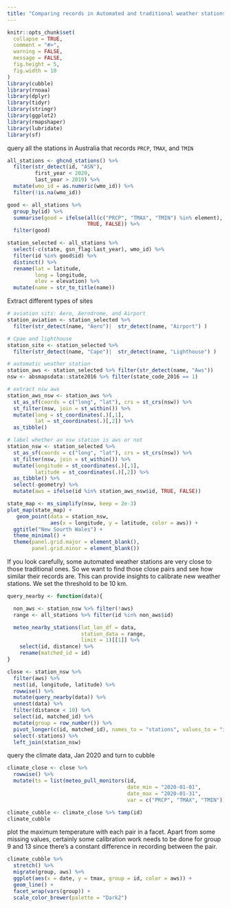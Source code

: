 ```yaml
---
title: "Comparing records in Automated and traditional weather stations"
---
```


```r
knitr::opts_chunk$set(
  collapse = TRUE,
  comment = "#>", 
  warning = FALSE,
  message = FALSE,
  fig.height = 5,
  fig.width = 10
)
library(cubble)
library(rnoaa)
library(dplyr)
library(tidyr)
library(stringr)
library(ggplot2)
library(rmapshaper)
library(lubridate)
library(sf)
```

query all the stations in Australia that records `PRCP`, `TMAX`, and `TMIN`

```r
all_stations <- ghcnd_stations() %>%
  filter(str_detect(id, "ASN"),
         first_year < 2020,
         last_year > 2019) %>%
  mutate(wmo_id = as.numeric(wmo_id)) %>%
  filter(!is.na(wmo_id))

good <- all_stations %>%
  group_by(id) %>%
  summarise(good = ifelse(all(c("PRCP", "TMAX", "TMIN") %in% element), 
                          TRUE, FALSE)) %>%
  filter(good)

station_selected <- all_stations %>%
  select(-c(state, gsn_flag:last_year), wmo_id) %>%
  filter(id %in% good$id) %>%
  distinct() %>%
  rename(lat = latitude,
         long = longitude,
         elev = elevation) %>%
  mutate(name = str_to_title(name))
```

Extract different types of sites

```r
# aviation sits: Aero, Aerodrome, and Airport
station_aviation <- station_selected %>%
  filter(str_detect(name, "Aero")|  str_detect(name, "Airport") )

# Cpae and lighthouse
station_site <- station_selected %>%
  filter(str_detect(name, "Cape")|  str_detect(name, "Lighthouse") )
```

```r
# automatic weather station
station_aws <- station_selected %>% filter(str_detect(name, "Aws"))
nsw <- absmapsdata::state2016 %>% filter(state_code_2016 == 1)

# extract nsw aws 
station_aws_nsw <- station_aws %>%
  st_as_sf(coords = c("long", "lat"), crs = st_crs(nsw)) %>%
  st_filter(nsw, join = st_within()) %>%
  mutate(long = st_coordinates(.)[,1],
         lat = st_coordinates(.)[,2]) %>%
  as_tibble()

# label whether an nsw station is aws or not
station_nsw <- station_selected %>%
  st_as_sf(coords = c("long", "lat"), crs = st_crs(nsw)) %>%
  st_filter(nsw, join = st_within()) %>%
  mutate(longitude = st_coordinates(.)[,1],
         latitude = st_coordinates(.)[,2]) %>%
  as_tibble() %>%
  select(-geometry) %>%
  mutate(aws = ifelse(id %in% station_aws_nsw$id, TRUE, FALSE))

state_map <- ms_simplify(nsw, keep = 2e-3)
plot_map(state_map) +
   geom_point(data = station_nsw, 
              aes(x = longitude, y = latitude, color = aws)) + 
  ggtitle("New Sourth Wales") + 
  theme_minimal() + 
  theme(panel.grid.major = element_blank(),
        panel.grid.minor = element_blank()) 
```

If you look carefully, some automated weather stations are very close to those traditional ones. So we want to find those close pairs and see how similar their records are. This can provide insights to calibrate new weather stations. We set the threshold to be 10 km.

```r
query_nearby <- function(data){

  non_aws <- station_nsw %>% filter(!aws)
  range <- all_stations %>% filter(id %in% non_aws$id)

  meteo_nearby_stations(lat_lon_df = data,
                        station_data = range,
                        limit = 1)[[1]] %>%
    select(id, distance) %>%
    rename(matched_id = id)
}

close <- station_nsw %>%
  filter(aws) %>%
  nest(id, longitude, latitude) %>%
  rowwise() %>%
  mutate(query_nearby(data)) %>%
  unnest(data) %>%
  filter(distance < 10) %>%
  select(id, matched_id) %>%
  mutate(group = row_number()) %>%
  pivot_longer(c(id, matched_id), names_to = "stations", values_to = "id") %>%
  select(-stations) %>%
  left_join(station_nsw)
```

query the climate data, Jan 2020 and turn to cubble

```r
climate_close <- close %>%
  rowwise() %>%
  mutate(ts = list(meteo_pull_monitors(id,
                                       date_min = "2020-01-01",
                                       date_max = "2020-01-31",
                                       var = c("PRCP", "TMAX", "TMIN"))))

climate_cubble <- climate_close %>% tamp(id)
climate_cubble
```

plot the maximum temperature with each pair in a facet. Apart from some missing values, certainly some calibration work needs to be done for group 9 and 13 since there's a constant difference in recording between the pair.

```r
climate_cubble %>%
  stretch() %>%
  migrate(group, aws) %>%
  ggplot(aes(x = date, y = tmax, group = id, color = aws)) +
  geom_line() +
  facet_wrap(vars(group)) +
  scale_color_brewer(palette = "Dark2")

```

